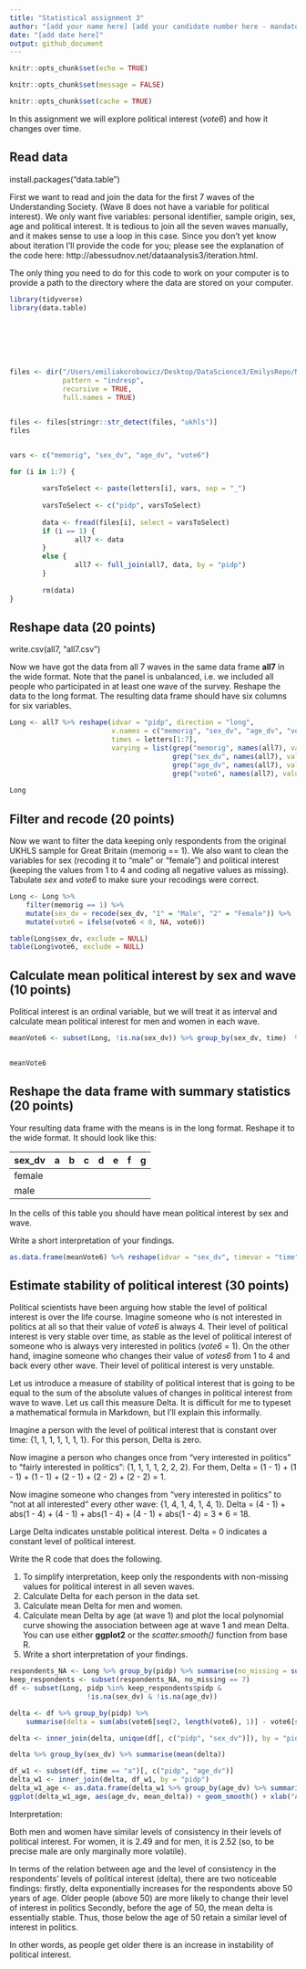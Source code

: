```yaml
---
title: "Statistical assignment 3"
author: "[add your name here] [add your candidate number here - mandatory]"
date: "[add date here]"
output: github_document
---
```


```r

knitr::opts_chunk$set(echo = TRUE)

knitr::opts_chunk$set(message = FALSE)

knitr::opts_chunk$set(cache = TRUE)
```

In this assignment we will explore political interest (*vote6*) and how it changes over time.

## Read data
install.packages("data.table")


First we want to read and join the data for the first 7 waves of the Understanding Society. (Wave 8 does not have a variable for political interest). We only want five variables: personal identifier, sample origin, sex, age and political interest. It is tedious to join all the seven waves manually, and it makes sense to use a loop in this case. Since you don't yet know about iteration I'll provide the code for you; please see the explanation of the code here: http://abessudnov.net/dataanalysis3/iteration.html.

The only thing you need to do for this code to work on your computer is to provide a path to the directory where the data are stored on your computer.

```r
library(tidyverse)
library(data.table)







files <- dir("/Users/emiliakorobowicz/Desktop/DataScience3/EmilysRepo/NewRepo/Data/UKDA-6614-tab/tab/",
             pattern = "indresp",
             recursive = TRUE,
             full.names = TRUE)


files <- files[stringr::str_detect(files, "ukhls")]
files


vars <- c("memorig", "sex_dv", "age_dv", "vote6")

for (i in 1:7) {
        
        varsToSelect <- paste(letters[i], vars, sep = "_")
       
        varsToSelect <- c("pidp", varsToSelect)
      
        data <- fread(files[i], select = varsToSelect)
        if (i == 1) {
                all7 <- data  
        }
        else {
                all7 <- full_join(all7, data, by = "pidp")
        }
        
        rm(data)
} 

```

## Reshape data (20 points)

write.csv(all7, "all7.csv")

Now we have got the data from all 7 waves in the same data frame **all7** in the wide format. Note that the panel is unbalanced, i.e. we included all people who participated in at least one wave of the survey. Reshape the data to the long format. The resulting data frame should have six columns for six variables.

```r
Long <- all7 %>% reshape(idvar = "pidp", direction = "long", 
                         v.names = c("memorig", "sex_dv", "age_dv", "vote6"),
                         times = letters[1:7],
                         varying = list(grep("memorig", names(all7), value = TRUE), 
                                        grep("sex_dv", names(all7), value = TRUE),
                                        grep("age_dv", names(all7), value = TRUE), 
                                        grep("vote6", names(all7), value = TRUE)))
  
Long
```

## Filter and recode (20 points)

Now we want to filter the data keeping only respondents from the original UKHLS sample for Great Britain (memorig == 1). We also want to clean the variables for sex (recoding it to "male" or "female") and political interest (keeping the values from 1 to 4 and coding all negative values as missing). Tabulate *sex* and *vote6* to make sure your recodings were correct. 

```r
Long <- Long %>% 
    filter(memorig == 1) %>%
    mutate(sex_dv = recode(sex_dv, "1" = "Male", "2" = "Female")) %>% 
    mutate(vote6 = ifelse(vote6 < 0, NA, vote6))

table(Long$sex_dv, exclude = NULL)
table(Long$vote6, exclude = NULL)

```

## Calculate mean political interest by sex and wave (10 points)

Political interest is an ordinal variable, but we will treat it as interval and calculate mean political interest for men and women in each wave.

```r
meanVote6 <- subset(Long, !is.na(sex_dv)) %>% group_by(sex_dv, time)  %>% summarise(mean = mean(na.omit(vote6)))

        
meanVote6
```

## Reshape the data frame with summary statistics (20 points)

Your resulting data frame with the means is in the long format. Reshape it to the wide format. It should look like this:

| sex_dv  | a  | b  | c  | d  |  e | f  | g  |
|---      |--- |--- |--- |--- |--- |--- |--- |
| female  |    |    |    |    |    |    |    |
| male    |    |    |    |    |    |    |    |

In the cells of this table you should have mean political interest by sex and wave.

Write a short interpretation of your findings.

```r
as.data.frame(meanVote6) %>% reshape(idvar = "sex_dv", timevar = "time", direction = "wide")

```

## Estimate stability of political interest (30 points)

Political scientists have been arguing how stable the level of political interest is over the life course. Imagine someone who is not interested in politics at all so that their value of *vote6* is always 4. Their level of political interest is very stable over time, as stable as the level of political interest of someone who is always very interested in politics (*vote6* = 1). On the other hand, imagine someone who changes their value of *votes6* from 1 to 4 and back every other wave. Their level of political interest is very unstable.

Let us introduce a measure of stability of political interest that is going to be equal to the sum of the absolute values of changes in political interest from wave to wave. Let us call this measure Delta. It is difficult for me to typeset a mathematical formula in Markdown, but I'll explain this informally.

Imagine a person with the level of political interest that is constant over time: {1, 1, 1, 1, 1, 1, 1}. For this person, Delta is zero.

Now imagine a person who changes once from "very interested in politics" to "fairly interested in politics": {1, 1, 1, 1, 2, 2, 2}. For them, Delta = (1 - 1) + (1 - 1) + (1 - 1) + (2 - 1) + (2 - 2) + (2 - 2) = 1.

Now imagine someone who changes from "very interested in politics" to "not at all interested" every other wave: {1, 4, 1, 4, 1, 4, 1}. Delta = (4 - 1) + abs(1 - 4) + (4 - 1) + abs(1 - 4) + (4 - 1) + abs(1 - 4) = 3 * 6 = 18.

Large Delta indicates unstable political interest. Delta = 0 indicates a constant level of political interest.

Write the R code that does the following.

1. To simplify interpretation, keep only the respondents with non-missing values for political interest in all seven waves.
2. Calculate Delta for each person in the data set.
3. Calculate mean Delta for men and women.
4. Calculate mean Delta by age (at wave 1) and plot the local polynomial curve showing the association between age at wave 1 and mean Delta. You can use either **ggplot2** or the *scatter.smooth()* function from base R.
5. Write a short interpretation of your findings.

```r
respondents_NA <- Long %>% group_by(pidp) %>% summarise(no_missing = sum(!is.na(vote6)))
keep_respondents <- subset(respondents_NA, no_missing == 7)
df <- subset(Long, pidp %in% keep_respondents$pidp &
                   !is.na(sex_dv) & !is.na(age_dv))

delta <- df %>% group_by(pidp) %>% 
    summarise(delta = sum(abs(vote6[seq(2, length(vote6), 1)] - vote6[seq(1, length(vote6) -1, 1)])))

delta <- inner_join(delta, unique(df[, c("pidp", "sex_dv")]), by = "pidp")

delta %>% group_by(sex_dv) %>% summarise(mean(delta))

df_w1 <- subset(df, time == "a")[, c("pidp", "age_dv")]
delta_w1 <- inner_join(delta, df_w1, by = "pidp")
delta_w1_age <- as.data.frame(delta_w1 %>% group_by(age_dv) %>% summarise(mean_delta = mean(delta)))
ggplot(delta_w1_age, aes(age_dv, mean_delta)) + geom_smooth() + xlab("Age") + ylab("Mean delta")


```



Interpretation:

Both men and women have similar levels of consistency in their levels of political interest. For women, it is 2.49 and for men, it is 2.52 (so, to be precise male are only marginally more volatile).

In terms of the relation between age and the level of consistency in the respondents' levels of political interest (delta), there are two noticeable findings: firstly, delta exponentially increases for the respondents above 50 years of age. Older people (above 50) are more likely to change their level of interest in politics Secondly, before the age of 50, the mean delta is essentially stable. Thus, those below the age of 50 retain a similar level of interest in politics.

In other words, as people get older there is an increase in instability of political interest.






